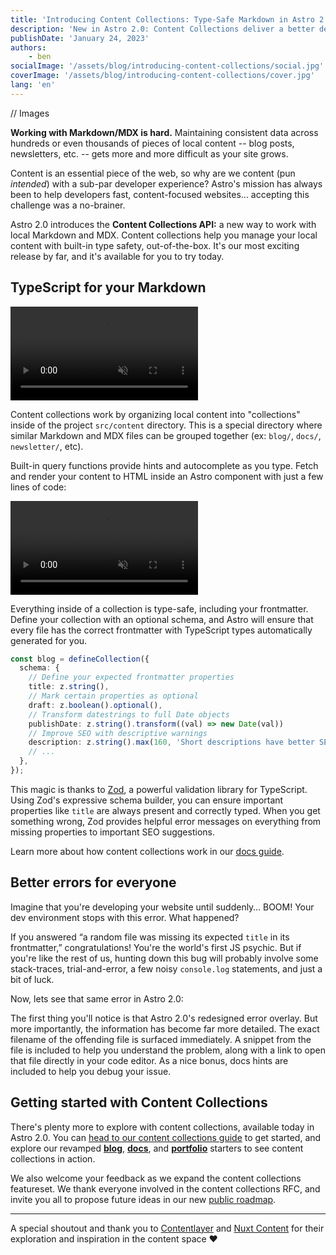 ```yaml
---
title: 'Introducing Content Collections: Type-Safe Markdown in Astro 2.0'
description: 'New in Astro 2.0: Content Collections deliver a better developer experience for working with local content like Markdown and MDX. Powered by TypeScript, your local content is now automatically typed and validated for you against a schema so that you never miss or misspell another frontmatter property name again.'
publishDate: 'January 24, 2023'
authors:
    - ben
socialImage: '/assets/blog/introducing-content-collections/social.jpg'
coverImage: '/assets/blog/introducing-content-collections/cover.jpg'
lang: 'en'
---
```


// Images

**Working with Markdown/MDX is hard.** Maintaining consistent data across hundreds or even thousands of pieces of local content -- blog posts, newsletters, etc. -- gets more and more difficult as your site grows.

Content is an essential piece of the web, so why are we content (pun *intended*) with a sub-par developer experience? Astro's mission has always been to help developers fast, content-focused websites... accepting this challenge was a no-brainer.

Astro 2.0 introduces the **Content Collections API:** a new way to work with local Markdown and MDX. Content collections help you manage your local content with built-in type safety, out-of-the-box. It's our most exciting release by far, and it's available for you to try today.

## TypeScript for your Markdown

<video autoplay loop muted playsinline>
    <source src="/assets/blog/introducing-content-collections/data-demo.mp4"
            type="video/mp4"/>
    Sorry, your browser doesn't support embedded videos.
</video>

Content collections work by organizing local content into "collections" inside of the project `src/content` directory. This is a special directory where similar Markdown and MDX files can be grouped together (ex: `blog/`, `docs/`, `newsletter/`, etc). 

Built-in query functions provide hints and autocomplete as you type. Fetch and render your content to HTML inside an Astro component with just a few lines of code:

<video autoplay loop muted playsinline>
    <source src="/assets/blog/introducing-content-collections/content-demo.mp4"
            type="video/mp4"/>
    Sorry, your browser doesn't support embedded videos.
</video>

Everything inside of a collection is type-safe, including your frontmatter. Define your collection with an optional schema, and Astro will ensure that every file has the correct frontmatter with TypeScript types automatically generated for you. 

```ts
const blog = defineCollection({
  schema: {
    // Define your expected frontmatter properties
    title: z.string(),
    // Mark certain properties as optional
    draft: z.boolean().optional(),
    // Transform datestrings to full Date objects
    publishDate: z.string().transform((val) => new Date(val))
    // Improve SEO with descriptive warnings
	description: z.string().max(160, 'Short descriptions have better SEO!')
    // ...
  },
});
```
This magic is thanks to [Zod](https://github.com/colinhacks/zod), a powerful validation library for TypeScript. Using Zod's expressive schema builder, you can ensure important properties like `title` are always present and correctly typed. When you get something wrong, Zod provides helpful error messages on everything from missing properties to important SEO suggestions.

Learn more about how content collections work in our [docs guide](https://docs.astro.build/en/guides/content-collections/).

## Better errors for everyone

<BlogContentImage src={bannerErrorOverlayOld} alt="" />

Imagine that you're developing your website until suddenly… BOOM! Your dev environment stops with this error. What happened?

If you answered “a random file was missing its expected `title` in its frontmatter,” congratulations! You're the world's first JS psychic. But if you're like the rest of us, hunting down this bug will probably involve some stack-traces, trial-and-error, a few noisy `console.log` statements, and just a bit of luck. 

Now, lets see that same error in Astro 2.0:

<BlogContentImage src={bannerErrorOverlay} alt="" />

The first thing you'll notice is that Astro 2.0's redesigned error overlay. But more importantly, the information has become far more detailed. The exact filename of the offending file is surfaced immediately. A snippet from the file is included to help you understand the problem, along with a link to open that file directly in your code editor. As a nice bonus, docs hints are included to help you debug your issue.

## Getting started with Content Collections

There's plenty more to explore with content collections, available today in Astro 2.0. You can [head to our content collections guide](https://docs.astro.build/en/guides/content-collections/) to get started, and explore our revamped [**blog**](https://astro.new/blog), [**docs**](https://astro.new/docs), and [**portfolio**](https://astro.new/portfolio) starters to see content collections in action.

We also welcome your feedback as we expand the content collections featureset. We thank everyone involved in the content collections RFC, and invite you all to propose future ideas in our new [public roadmap](https://github.com/withastro/roadmap).

---

A special shoutout and thank you to [Contentlayer](https://www.contentlayer.dev/) and [Nuxt Content](https://content.nuxtjs.org/) for their exploration and inspiration in the content space ♥
